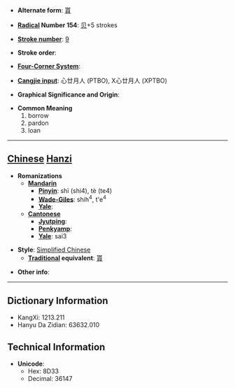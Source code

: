 * '''Alternate form''': [[貰]]

* '''[[Wiktionary:Chinese radical index| Radical]] Number 154''': [[Wiktionary:Chinese radical index 贝|贝]]+5 strokes

* '''[[Wiktionary:Chinese total strokes index|Stroke number]]''': [[Wiktionary:Chinese total strokes index 9|9]]

* '''Stroke order''': 

* '''[[Wiktionary:Chinese four corner index|Four-Corner System]]''': 

* '''[[Wiktionary:Chinese Cangjie index|Cangjie input]]''': 心廿月人 (PTBO), X心廿月人 (XPTBO)

* '''Graphical Significance and Origin''': 

* '''Common Meaning'''
*#borrow
*# pardon
*# loan


----

== [[Chinese]] [[Hanzi]] ==

* '''Romanizations'''
** '''[[Mandarin]]'''
*** '''[[Pinyin]]''': shì (shi4), tè (te4)
*** '''[[Wade-Giles]]''': shih<sup>4</sup>, t'e<sup>4</sup>
*** '''[[Yale]]''': 
** '''[[Cantonese]]'''
*** '''[[Jyutping]]''':
*** '''[[Penkyamp]]''': 
*** '''[[Yale]]''': sai3

* '''Style''': [[Simplified Chinese]] 
** '''[[Traditional Chinese|Traditional]] equivalent''': [[貰]]

* '''Other info''': 

----

== Dictionary Information ==

* KangXi: 1213.211
* Hanyu Da Zidian: 63632.010

== Technical Information ==

* '''Unicode''':
** Hex: 8D33
** Decimal: 36147